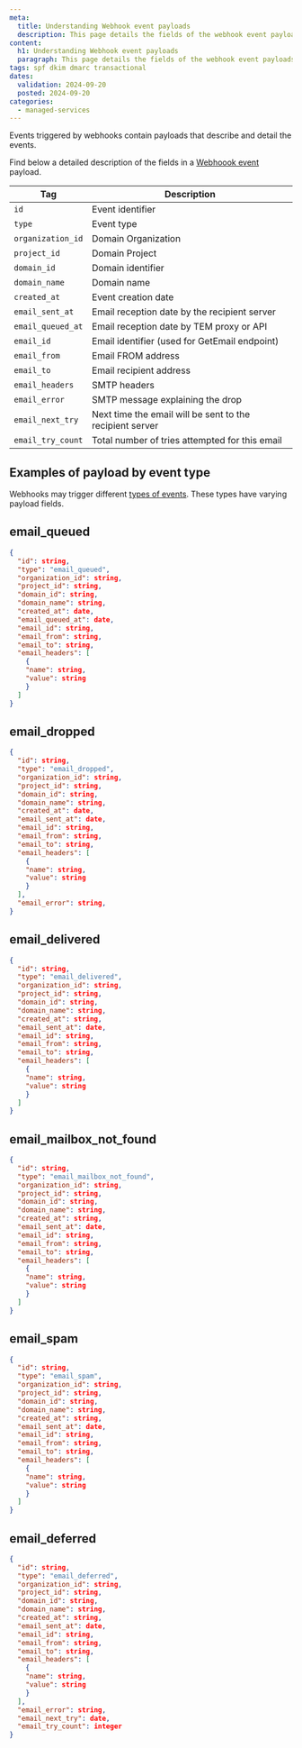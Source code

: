 ```yaml
---
meta:
  title: Understanding Webhook event payloads
  description: This page details the fields of the webhook event payloads for Scaleway Transactional Email
content:
  h1: Understanding Webhook event payloads
  paragraph: This page details the fields of the webhook event payloads for Scaleway Transactional Email
tags: spf dkim dmarc transactional
dates:
  validation: 2024-09-20
  posted: 2024-09-20
categories:
  - managed-services
---
```


Events triggered by webhooks contain payloads that describe and detail the events.

Find below a detailed description of the fields in a [Webhoook event](/managed-services/transactional-email/how-to/create-webhooks/) payload.


| Tag     | Description    |
|---------|-------------------------------------|
| `id`     | Event identifier                                                                          |
| `type`     | Event type                                      |
| `organization_id`    | Domain Organization                            |
| `project_id` | Domain Project                                                       |
| `domain_id`  | Domain identifier                                                       |
| `domain_name`   | Domain name  |
| `created_at`    | Event creation date                            |
| `email_sent_at`    | 	Email reception date by the recipient server                          |
| `email_queued_at` | Email reception date by TEM proxy or API                                                          |
| `email_id`  | Email identifier (used for GetEmail endpoint)                                                      |
| `email_from`   | Email FROM address |
| `email_to`  | Email recipient address                                                          |
| `email_headers`   | SMTP headers  |
| `email_error`   | SMTP message explaining the drop  |
| `email_next_try`   | Next time the email will be sent to the recipient server  |
| `email_try_count`   | Total number of tries attempted for this email  |


## Examples of payload by event type

Webhooks may trigger different [types of events](/managed-services/transactional-email/concepts/#webhook-event-type). These types have varying payload fields.

## email_queued
```json
{
  "id": string,
  "type": "email_queued",
  "organization_id": string,
  "project_id": string,
  "domain_id": string,
  "domain_name": string,
  "created_at": date,
  "email_queued_at": date,
  "email_id": string,
  "email_from": string,
  "email_to": string,
  "email_headers": [
    {
    "name": string,
    "value": string
    }
  ]
}
```
## email_dropped
```json
{
  "id": string,
  "type": "email_dropped",
  "organization_id": string,
  "project_id": string,
  "domain_id": string,
  "domain_name": string,
  "created_at": date,
  "email_sent_at": date,
  "email_id": string,
  "email_from": string,
  "email_to": string,
  "email_headers": [
    {
    "name": string,
    "value": string
    }
  ],
  "email_error": string,
}
```
## email_delivered
```json
{
  "id": string,
  "type": "email_delivered",
  "organization_id": string,
  "project_id": string,
  "domain_id": string,
  "domain_name": string,
  "created_at": string,
  "email_sent_at": date,
  "email_id": string,
  "email_from": string,
  "email_to": string,
  "email_headers": [
    {
    "name": string,
    "value": string
    }
  ]
}
```
## email_mailbox_not_found
```json
{
  "id": string,
  "type": "email_mailbox_not_found",
  "organization_id": string,
  "project_id": string,
  "domain_id": string,
  "domain_name": string,
  "created_at": string,
  "email_sent_at": date,
  "email_id": string,
  "email_from": string,
  "email_to": string,
  "email_headers": [
    {
    "name": string,
    "value": string
    }
  ]
}
```
## email_spam
```json
{
  "id": string,
  "type": "email_spam",
  "organization_id": string,
  "project_id": string,
  "domain_id": string,
  "domain_name": string,
  "created_at": string,
  "email_sent_at": date,
  "email_id": string,
  "email_from": string,
  "email_to": string,
  "email_headers": [
    {
    "name": string,
    "value": string
    }
  ]
}
```
## email_deferred
```json
{
  "id": string,
  "type": "email_deferred",
  "organization_id": string,
  "project_id": string,
  "domain_id": string,
  "domain_name": string,
  "created_at": string,
  "email_sent_at": date,
  "email_id": string,
  "email_from": string,
  "email_to": string,
  "email_headers": [
    {
    "name": string,
    "value": string
    }
  ],
  "email_error": string,
  "email_next_try": date,
  "email_try_count": integer
}
```

